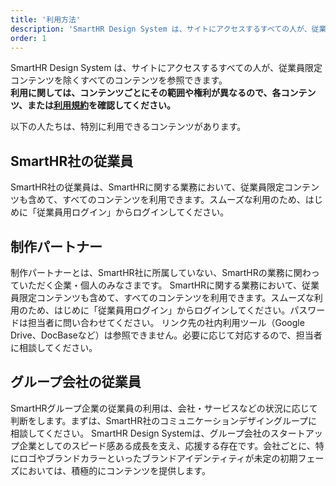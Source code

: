 ```yaml
---
title: '利用方法'
description: 'SmartHR Design System は、サイトにアクセスするすべての人が、従業員限定コンテンツを除くすべてのコンテンツを参照できます。利用に関しては、コンテンツごとにその範囲や権利が異なるので、各コンテンツ、または利用規約を確認してください。'
order: 1
---
```




SmartHR Design System は、サイトにアクセスするすべての人が、従業員限定コンテンツを除くすべてのコンテンツを参照できます。  
**利用に関しては、コンテンツごとにその範囲や権利が異なるので、各コンテンツ、または[利用規約](/terms/)を確認してください。**

以下の人たちは、特別に利用できるコンテンツがあります。


## SmartHR社の従業員

SmartHR社の従業員は、SmartHRに関する業務において、従業員限定コンテンツも含めて、すべてのコンテンツを利用できます。スムーズな利用のため、はじめに「従業員用ログイン」からログインしてください。

## 制作パートナー

制作パートナーとは、SmartHR社に所属していない、SmartHRの業務に関わっていただく企業・個人のみなさまです。
SmartHRに関する業務において、従業員限定コンテンツも含めて、すべてのコンテンツを利用できます。スムーズな利用のため、はじめに「従業員用ログイン」からログインしてください。パスワードは担当者に問い合わせてください。
リンク先の社内利用ツール（Google Drive、DocBaseなど）は参照できません。必要に応じて対応するので、担当者に相談してください。

## グループ会社の従業員

SmartHRグループ企業の従業員の利用は、会社・サービスなどの状況に応じて判断をします。まずは、SmartHR社のコミュニケーションデザイングループに相談してください。
SmartHR Design Systemは、グループ会社のスタートアップ企業としてのスピード感ある成長を支え、応援する存在です。会社ごとに、特にロゴやブランドカラーといったブランドアイデンティティが未定の初期フェーズにおいては、積極的にコンテンツを提供します。
